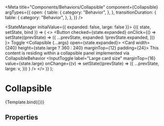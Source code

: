 
<Meta
  title="Components/Behaviors/Collapsible"
  component={Collapsible}
  argTypes={{
    open: {
      table: {
        category: "Behavior",
      },
    },
    transitionDuration: {
      table: {
        category: "Behavior",
      },
    },
  }}
/>

  <StateManager initialValue={{ expanded: false, large: false }}>
    {({ state, setState, bind }) => (
      <>
        <Button
          checked={state.expanded}
          onClick={() =>
            setState((prevState) => ({
              ...prevState,
              expanded: !prevState.expanded,
            }))
          }>
          Toggle
        </Button>
        <Collapsible {...args} open={state.expanded}>
          <Card width={240} height={state.large ? 360 : 240} marginTop={12} padding={24}>
            <Paragraph>
              This content is residing within a collapsible panel implemented via CollapsibleBehavior
            </Paragraph>
            <InputToggle
              label="Large card size"
              marginTop={16}
              value={state.large}
              onChange={(v) =>
                setState((prevState) => ({
                  ...prevState,
                  large: v,
                }))
              }
            />
          </Card>
        </Collapsible>
      </>
    )}
  </StateManager>
);

# Collapsible

<Description of={Collapsible} />

<Canvas>
  <Story name="Example">{Template.bind({})}</Story>
</Canvas>

## Properties

<ArgsTable story="Example" />
